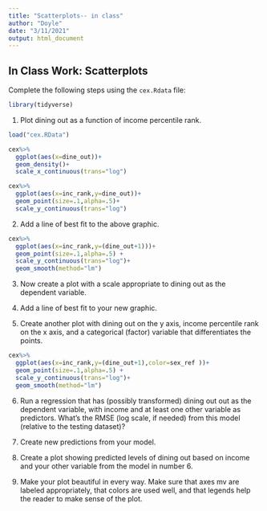 ```yaml
---
title: "Scatterplots-- in class"
author: "Doyle"
date: "3/11/2021"
output: html_document
---
```




In Class Work: Scatterplots
-----------------------------

Complete the following steps using the `cex.Rdata` file:

```r
library(tidyverse)
```

1. Plot dining out as a function of income percentile rank.

```r
load("cex.RData")
```

```r
cex%>%
  ggplot(aes(x=dine_out))+
  geom_density()+
  scale_x_continuous(trans="log")
```

```r
cex%>%
  ggplot(aes(x=inc_rank,y=dine_out))+
  geom_point(size=.1,alpha=.5)+
  scale_y_continuous(trans="log")
```



2. Add a line of best fit to the above graphic. 


```r
cex%>%
  ggplot(aes(x=inc_rank,y=(dine_out+1)))+
  geom_point(size=.1,alpha=.5) +
  scale_y_continuous(trans="log")+
  geom_smooth(method="lm")
```


3. Now create a plot with a scale appropriate to dining out as the dependent variable. 


4. Add a line of best fit to your new graphic.

5. Create another plot with dining out on the y axis, income percentile rank on the x axis, and a categorical (factor) variable that differentiates the points. 

```r
cex%>%
  ggplot(aes(x=inc_rank,y=(dine_out+1),color=sex_ref ))+
  geom_point(size=.1,alpha=.5) +
  scale_y_continuous(trans="log")+
  geom_smooth(method="lm")
```



6. Run a regression that has (possibly transformed) dining out out as the dependent variable, with income and at least one other variable as predictors. What's the RMSE (log scale, if needed) from this model (relative to the testing dataset)? 


7. Create new predictions from your model. 

8. Create a plot showing predicted levels of dining out based on income and your other variable from the model in number 6. 

9. Make your plot beautiful in every way. Make sure that axes mv are labeled appropriately, that colors are used well, and that legends help the reader to make sense of the plot. 
